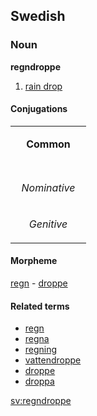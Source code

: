 ==Swedish==
===Noun===
'''regndroppe'''
#[[rain drop]]

====Conjugations====
{| border=1 cellspacing=0 
| bgcolor=#FFFFF0 colspan=5 align=center | '''Common''' 
|- 
|- bgcolor=#FFFFF0 align=center 
! rowspan=2 | 
| colspan=2 width=105 | ''Singular'' 
| colspan=2 | ''Plural'' 
|- bgcolor=#FFFFF0 align=center 
| width=105 | ''Indefinite'' 
| width=105 | ''Definite'' 
| width=105 | ''Indefinite'' 
|  width=105 | ''Definite'' 
|- align=center 
| width=105 bgcolor=#FFFFF0 | ''Nominative'' 
| [[regndroppe]] 
| [[regndroppen]] 
| [[regndroppar]] 
| [[regndropparna]] 
|- align=center 
| width=105 bgcolor=#FFFFF0 | ''Genitive'' 
| [[regndroppes]] 
| [[regndroppens]] 
| [[regndroppars]] 
| [[regndropparnas]] 
|} 
====Morpheme====
[[regn]] - [[droppe]]
====Related terms====
*[[regn]]
*[[regna]]
*[[regning]]
*[[vattendroppe]]
*[[droppe]]
*[[droppa]]
[[sv:regndroppe]]